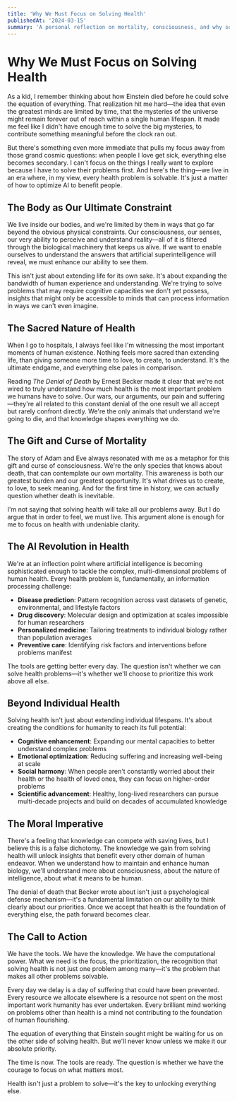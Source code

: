 ```yaml
---
title: 'Why We Must Focus on Solving Health'
publishedAt: '2024-03-15'
summary: 'A personal reflection on mortality, consciousness, and why solving health is the most important problem humanity faces—and the key to unlocking our full potential.'
---
```


# Why We Must Focus on Solving Health

As a kid, I remember thinking about how Einstein died before he could solve the equation of everything. That realization hit me hard—the idea that even the greatest minds are limited by time, that the mysteries of the universe might remain forever out of reach within a single human lifespan. It made me feel like I didn't have enough time to solve the big mysteries, to contribute something meaningful before the clock ran out.

But there's something even more immediate that pulls my focus away from those grand cosmic questions: when people I love get sick, everything else becomes secondary. I can't focus on the things I really want to explore because I have to solve their problems first. And here's the thing—we live in an era where, in my view, every health problem is solvable. It's just a matter of how to optimize AI to benefit people.

## The Body as Our Ultimate Constraint

We live inside our bodies, and we're limited by them in ways that go far beyond the obvious physical constraints. Our consciousness, our senses, our very ability to perceive and understand reality—all of it is filtered through the biological machinery that keeps us alive. If we want to enable ourselves to understand the answers that artificial superintelligence will reveal, we must enhance our ability to see them.

This isn't just about extending life for its own sake. It's about expanding the bandwidth of human experience and understanding. We're trying to solve problems that may require cognitive capacities we don't yet possess, insights that might only be accessible to minds that can process information in ways we can't even imagine.

## The Sacred Nature of Health

When I go to hospitals, I always feel like I'm witnessing the most important moments of human existence. Nothing feels more sacred than extending life, than giving someone more time to love, to create, to understand. It's the ultimate endgame, and everything else pales in comparison.

Reading *The Denial of Death* by Ernest Becker made it clear that we're not wired to truly understand how much health is the most important problem we humans have to solve. Our wars, our arguments, our pain and suffering—they're all related to this constant denial of the one result we all accept but rarely confront directly. We're the only animals that understand we're going to die, and that knowledge shapes everything we do.

## The Gift and Curse of Mortality

The story of Adam and Eve always resonated with me as a metaphor for this gift and curse of consciousness. We're the only species that knows about death, that can contemplate our own mortality. This awareness is both our greatest burden and our greatest opportunity. It's what drives us to create, to love, to seek meaning. And for the first time in history, we can actually question whether death is inevitable.

I'm not saying that solving health will take all our problems away. But I do argue that in order to feel, we must live. This argument alone is enough for me to focus on health with undeniable clarity.

## The AI Revolution in Health

We're at an inflection point where artificial intelligence is becoming sophisticated enough to tackle the complex, multi-dimensional problems of human health. Every health problem is, fundamentally, an information processing challenge:

- **Disease prediction**: Pattern recognition across vast datasets of genetic, environmental, and lifestyle factors
- **Drug discovery**: Molecular design and optimization at scales impossible for human researchers
- **Personalized medicine**: Tailoring treatments to individual biology rather than population averages
- **Preventive care**: Identifying risk factors and interventions before problems manifest

The tools are getting better every day. The question isn't whether we can solve health problems—it's whether we'll choose to prioritize this work above all else.

## Beyond Individual Health

Solving health isn't just about extending individual lifespans. It's about creating the conditions for humanity to reach its full potential:

- **Cognitive enhancement**: Expanding our mental capacities to better understand complex problems
- **Emotional optimization**: Reducing suffering and increasing well-being at scale
- **Social harmony**: When people aren't constantly worried about their health or the health of loved ones, they can focus on higher-order problems
- **Scientific advancement**: Healthy, long-lived researchers can pursue multi-decade projects and build on decades of accumulated knowledge

## The Moral Imperative

There's a feeling that knowledge can compete with saving lives, but I believe this is a false dichotomy. The knowledge we gain from solving health will unlock insights that benefit every other domain of human endeavor. When we understand how to maintain and enhance human biology, we'll understand more about consciousness, about the nature of intelligence, about what it means to be human.

The denial of death that Becker wrote about isn't just a psychological defense mechanism—it's a fundamental limitation on our ability to think clearly about our priorities. Once we accept that health is the foundation of everything else, the path forward becomes clear.

## The Call to Action

We have the tools. We have the knowledge. We have the computational power. What we need is the focus, the prioritization, the recognition that solving health is not just one problem among many—it's the problem that makes all other problems solvable.

Every day we delay is a day of suffering that could have been prevented. Every resource we allocate elsewhere is a resource not spent on the most important work humanity has ever undertaken. Every brilliant mind working on problems other than health is a mind not contributing to the foundation of human flourishing.

The equation of everything that Einstein sought might be waiting for us on the other side of solving health. But we'll never know unless we make it our absolute priority.

The time is now. The tools are ready. The question is whether we have the courage to focus on what matters most.

Health isn't just a problem to solve—it's the key to unlocking everything else.